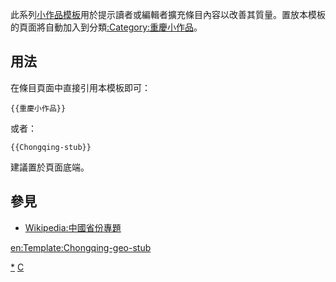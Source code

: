 <includeonly></includeonly><noinclude>{{template doc page viewed directly}}</noinclude>
<!-- 在本行下編輯模板說明 -->
此系列[[:Category:小作品模板|小作品模板]]用於提示讀者或編輯者擴充條目內容以改善其質量。置放本模板的頁面將自動加入到分類[[:Category:重慶小作品]]。
== 用法 ==
在條目頁面中直接引用本模板即可：
<pre>{{重慶小作品}}
</pre>
或者：
<pre>{{Chongqing-stub}}
</pre>
建議置於頁面底端。
== 參見 ==
* [[Wikipedia:中國省份專題]]
<includeonly>
<!-- 本行下加入模板的分類 -->
[[Category:重庆小作品|*]]
[[Category:中國地理小作品模板|C]]
<!-- 本行下加入模板的跨語言鏈接 -->
[[en:Template:Chongqing-geo-stub]]
</includeonly>
